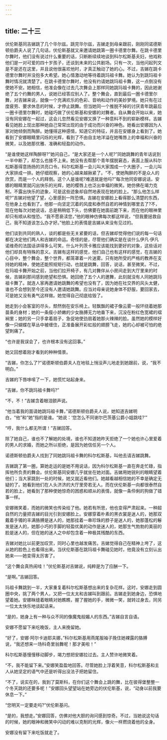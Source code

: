 ```yaml
---
---
---
```

title: 二十三
---




伏伦斯基同吉娣跳了几个华尔兹。跳完华尔兹，吉娣走到母亲跟前，刚刚同诺德斯顿伯爵夫人说了几句话，伏伦斯基就又来邀请她跳第一圈卡德里尔舞。在跳卡德里尔舞时，他们没有说过什么重要的话，只断断续续地谈到科尔松斯基夫妇，他戏称他们是一对可爱的四十岁孩子，还谈到未来的公共剧场。只有一次，当他问起列文是不是还在这里，并且说他很喜欢他时，才真正触动了她的心。不过，吉娣在跳卡德里尔舞时并没抱多大希望。她心情激动地等待着跳玛祖卡舞。她认为到跳玛祖卡舞时情况就清楚了。在跳卡德里尔舞时，他没有约请她跳玛祖卡舞，这一点倒没有使她不安。她相信，他准会像在过去几次舞会上那样同她跳玛祖卡舞的，因此她谢绝了五个约舞的男人，说她已经答应别人了。整个舞会，直到最后一圈卡德里尔舞，对吉娣来说，就像一个充满欢乐的色彩、音响和动作的美妙梦境。她只有在过度疲劳、要求休息的时候，才停止跳舞。但当她同一个推脱不掉的讨厌青年跳最后一圈卡德里尔舞时，她碰巧做了伏伦斯基和安娜的对舞者。自从舞会开始以来，她没有同安娜在一起过，这会儿忽然看见安娜又换了一种意料不到的崭新模样。吉娣看见她脸上现出那种她自己常常出现的由于成功而兴奋的神色。她看出安娜因为人家对她倾倒而陶醉。她懂得这种感情，知道它的特征，并且在安娜身上看到了。她看到了安娜眼睛里闪烁的光辉，看到了不由自主地洋溢在她嘴唇上的幸福和兴奋的微笑，以及她那优雅、准确和轻盈的动作。

“是谁使她这样陶醉呀?”她问自己，“是大家还是一个人呢?”同她跳舞的青年话说到一半中断了，却怎么也接不上来。她没有去帮那个青年摆脱窘态，表面上服从科尔松斯基得意扬扬的洪亮口令。科尔松斯基一会儿叫大家围成一个大圈子，一会儿叫大家排成一排。她仔细观察，她的心越来越揪紧了。“不，使她陶醉的不是众人的欣赏，而是一个人的拜倒。这个人是谁呢?难道就是他吗?”每次他同安娜说话，安娜的眼睛里就闪出快乐的光辉，她的樱唇上也泛出幸福的微笑。她仿佛在竭力克制，不露出快乐的迹象，可是这些迹象却自然地表现在她的脸上。“那么他怎么样呢?”吉娣对他望了望，心里感到一阵恐惧。吉娣在安娜脸上看得那么清楚的东西，在他身上也看到了。他那一向坚定沉着的风度和泰然自若的神情到哪里去了?不，现在他每次对她说话，总是稍稍低下头，仿佛要在她面前跪下来，而在他的眼神里却只有顺从和惶恐。“我不愿亵渎您，”他的眼神仿佛每次都这样说，“但我要拯救自己，我不知道该怎么办才好。”他脸上的表情是吉娣从来没有见过的。

他们谈到共同的熟人，谈的都是些无关紧要的话，但吉娣却觉得他们说的每一句话都在决定他们两人和吉娣的命运。奇怪的是，尽管他们确实是在谈什么伊凡·伊凡诺维奇的法国话讲得多么可笑，什么叶列茨卡雅应该能找到更好的对象，这些话对他们却具有特殊的意义。吉娣有这样的感觉，他们自己也有这样的感觉，在吉娣的心目中，整个舞会，整个世界，都笼罩着一片迷雾。只有她所受的严格的教养在支持她的精神，使她还能照规矩行动，也就是跳舞，回答，说话，甚至微笑。不过，在玛祖卡舞开始之前，当他们拉开椅子，有几对舞伴从小房间走到大厅里来的时候，吉娣刹那间感到绝望和恐惧。她回绝了五个人的邀舞，此刻就没有人同她跳玛祖卡舞了。就连人家再邀请她跳舞的希望也没有了，因为她在社交界的风头太健，谁也不会想到至今还没有人邀请她跳舞。应当对母亲说她身体不舒服，要回家去，可是她又没有勇气这样做。她觉得自己彻底给毁了。

她走到小会客室的尽头，颓然倒在安乐椅上。轻飘飘的裙子像云雾一般环绕着她那苗条的身材；她的一条瘦小娇嫩的少女胳膊无力地垂下来，沉没在粉红色宽裙的褶裥里；她的另一只手拿着扇子，急促地使劲扇着她那火辣辣的脸。虽然她的模样好像一只蝴蝶在草丛中被缠住，正准备展开彩虹般的翅膀飞走，她的心却被可怕的绝望刺痛了。

“也许是我误会了，也许根本没有这回事。”

她又回想着刚才看到的种种情景。

“吉娣，你怎么了?”诺德斯顿伯爵夫人在地毯上悄没声儿地走到她跟前，说，“我不明白。”

吉娣的下唇哆嗦了一下，她慌忙站起身来。

“吉娣，你不跳玛祖卡舞吗?”

“不，不！”吉娣含着眼泪颤声说。

“他当着我的面请她跳玛祖卡舞，”诺德斯顿伯爵夫人说，她知道吉娣明白，“他”和“她”指的是谁。“她说：‘您怎么不同谢尔巴茨基公爵小姐跳哇?’”

“哼，我什么都无所谓！”吉娣回答。

除了她自己，谁也不了解她的处境，谁也不知道她昨天拒绝了一个她也许心里爱着的男人的求婚，而她之所以拒绝，是因为她信任另一个人。

诺德斯顿伯爵夫人找到了同她跳玛祖卡舞的科尔松斯基，叫他去请吉娣跳舞。

吉娣跳了第一圈，算她走运的是她不用说话，因为科尔松斯基一直在奔走忙碌，指挥他所负责的舞会。伏伦斯基同安娜几乎就坐在她对面。吉娣用她锐利的眼睛望着他们；当大家跳到一处的时候，她又就近看他们。她越看越相信她的不幸是确定无疑的了。她看到他们在人头济济的大厅里旁若无人。而在伏伦斯基一向都很泰然自若的脸上，她看到了那种使她惊奇的困惑和顺从的表情，就像一条伶俐的狗做了错事一样。

安娜微笑着，而她的微笑也传染给了他。她若有所思，他也变得严肃起来。一种超自然的力量把吉娣的目光引到安娜脸上。安娜穿着朴素的黑衣裳是迷人的，她那双戴着手镯的丰满胳膊是迷人的，她那挂着一串珍珠的脖子是迷人的，她那蓬松的鬈发是迷人的，她那小巧的手脚的轻盈优美的动作是迷人的，她那生气勃勃的美丽的脸是迷人的，但在她的迷人之中却包含着一种极其残酷的东西。

吉娣对她比以前更加叹赏，同时心里也越发痛苦。吉娣觉得自己在精神上垮了，这从她的脸色上也看得出来。当伏伦斯基在跳玛祖卡舞碰见她时，他竟没有立刻认出她来——她变得太厉害了。

“这个舞会真热闹哇！”伏伦斯基对吉娣说，纯粹是为了应酬一下。

“是啊。”吉娣回答。

玛祖卡舞跳到一半，大家重复着科尔松斯基想出来的复杂花样。这时，安娜走到圆圈中央，挑了两个男人，又把一位太太和吉娣叫到跟前。吉娣走到她身边，恐惧地望着她。安娜眯缝着眼睛对她瞧瞧，握了握她的手，微微一笑，就转过身去，同另一位太太快乐地谈起话来。

“是的，她身上有一种与众不同的像魔鬼般媚人的东西。”吉娣自言自语。

安娜不愿留下来吃晚饭，主人来挽留她。

“好了，安娜·阿尔卡迪耶夫娜，”科尔松斯基用燕尾服袖子挽住她裸露的胳膊说，“我还想来一场科奇里翁舞呢！那才美啦！”

科尔松斯基慢慢移动脚步，竭力想把安娜拉过去。主人赞许地微笑着。

“不，我不能留下来。”安娜笑盈盈地回答。尽管她脸上浮着笑意，科尔松斯基和主人从她坚定的语气中还是听得出没法子把她留住。

“不了，说实在的，我到了莫斯科，在你们这个舞会上跳的舞，比在彼得堡整整一个冬天跳的还要多呢！”安娜回头望望站在她旁边的伏伦斯基，说，“动身以前我要休息一下。”



“您明天一定要走吗?”伏伦斯基问。

“是的，我想走。”安娜回答，仿佛对他大胆的询问感到惊奇。不过，当她说这句话的时候，她的眼神和微笑中闪动的难以克制的光辉，像火一样燃烧着他的全身。

安娜没有留下来吃饭就走了。